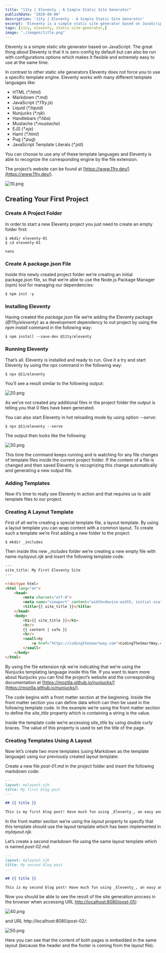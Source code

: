 ```yaml
---
title: "11ty | Eleventy - A Simple Static Site Generator"
publishDate: "2020-08-06"
description: '11ty | Eleventy - A Simple Static Site Generator'
excerpt: 'Eleventy is a simple static site generator based on JavaScript. The great thing about Eleventy is that it is zero-config by default but can also be run with configurations options which makes it flexible and extremely easy to use at the same time. '
tags: [11ty, eleventy, static-site-generator,]
image: "./images/title.png"
---
```


Eleventy is a simple static site generator based on JavaScript. The great thing about Eleventy is that it is zero-config by default but can also be run with configurations options which makes it flexible and extremely easy to use at the same time.  

<YouTube url="https://www.youtube.com/watch?v=-dM6AmNmMFA"/>  
 
In contrast to other static site generators Eleventy does not force you to use a specific template engine. Eleventy works with many different template languages like:

- HTML (_\*.html_)
- Markdown (_\*.md_)
- JavaScript (_\*.11ty.js_)
- Liquid (_\*.liquid_)
- Nunjucks (_\*.njk_)
- Handlebars (_\*.hbs_)
- Mustache (_\*.mustache_)
- EJS (_\*.ejs_)
- Haml (_\*.html_)
- Pug (_\*.pug_)
- JavaScript Template Literals (_\*.jstl_)

You can choose to use any of these template languages and Eleventy is able to recognize the corresponding engine by the file extension.  
  
The project’s website can be found at [https://www.11ty.dev/](https://www.11ty.dev/).

![10.png](images/image-4-1024x706.png)

## Creating Your First Project

### Create A Project Folder

In order to start a new Eleventy project you just need to create an empty folder first:  
  
`$ mkdir eleventy-01`  
`$ cd eleventy-01`

`nano`

### Create A package.json File

Inside this newly created project folder we’re creating an initial package.json file, so that we’re able to use the Node.js Package Manager (npm) tool for managing our dependencies:  
  
`$ npm init -y`

### Installing Eleventy

Having created the _package.json_ file we’re adding the Eleventy package (_@11ty/eleventy_) as a development dependency to out project by using the _npm install_ command in the following way:  
  
`$ npm install --save-dev @11ty/eleventy`

### Running Eleventy

That’s all. Eleventy is installed and ready to run. Give it a try and start Eleventy by using the _npx_ command in the following way:  
  
`$ npx @11/eleventy`  
  
You’ll see a result similar to the following output:

![20.png](images/image-1024x358.png)

As we’ve not created any additional files in the project folder the output is telling you that 0 files have been generated.  
  
You can also start Eleventy in hot reloading mode by using option _\--serve_:  
  
`$ npx @11/eleventy --serve`  
  
The output then looks like the following:

![30.png](images/image-3-1024x414.png)

This time the command keeps running and is watching for any file changes of template files inside the current project folder. If the content of a file is changed and then saved Elevanty is recognizing this change automatically and generating a new output file.

### Adding Templates

Now it’s time to really see Eleventy in action and that requires us to add template files to our project.

### Creating A Layout Template

First of all we’re creating a special template file, a layout template. By using a layout template you can wrap content with a common layout. To create such a template we’re first adding a new folder to the project:  
  
`$ mkdir _includes`  
  
Then inside this new _\_includes_ folder we’re creating a new empty file with name _mylayout.njk_ and insert the following template code:

```html
---
site_title: My First Eleventy Site
---

<!doctype html>
<html lang="en">
    <head>
        <meta charset="utf-8">
        <meta name="viewport" content="width=device-width, initial-scale=1.0">
        <title>{{ site_title }}</title>
    </head>
    <body>
        <h1>{{ site_title }}</h1>
        <hr/>
        {{ content | safe }}
        <hr/>
        <small>by
            <a href="https://codingthesmartway.com">CodingTheSmartWay.com</a>
        </small>
    </body>
</html>
```

By using the file extension njk we’re indicating that we’re using the Nunjucks templating language inside this file. If you want to learn more about Nunjucks you can find the project’s website and the corresponding documentation at [https://mozilla.github.io/nunjucks/](https://mozilla.github.io/nunjucks/).  
  
The code begins with a front matter section at the beginning. Inside the front matter section you can define data which can then be used in the following template code. In the example we’re using the front matter section to define the _site\_title_ property which is containing a string is the value.  
  
Inside the template code we’re accessing _site\_title_ by using double curly braces. The value of this property is used to set the title of the page.

### Creating Templates Using A Layout

Now let’s create two more templates (using Markdown as the template language) using our previously created layout template:  
  
Create a new file _post-01.md_ in the project folder and insert the following markdown code:

```markdown
---
layout: mylayout.njk
title: My first blog post
---

## {{ title }}

This is my first blog post! Have much fun using _Eleventy_, an easy and flexible JavaScript-based static site generator.
```

In the front matter section we’re using the _layout_ property to specify that this template should use the layout template which has been implemented in _mylayout.njk_.  
  
Let’s create a second markdown file using the same layout template which is named _post-02.md_:

```markdown
---
layout: mylayout.njk
title: My second blog post
---

## {{ title }}

This is my second blog post! Have much fun using _Eleventy_, an easy and flexible JavaScript-based static site generator.
```

Now you should be able to see the result of the site generation process in the browser when accessing URL [http://localhost:8080/post-01/](http://localhost:8080/post-01/):

![40.png](images/image-1.png)

and URL http://localhost:8080/post-02/:

![50.png](images/image-2.png)

Here you can see that the content of both pages is embedded in the same layout (because the header and the footer is coming from the layout file).